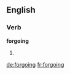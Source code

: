 ==English==

===Verb===
'''forgoing'''

# {{third-person singular of|forgo}}

[[de:forgoing]]
[[fr:forgoing]]